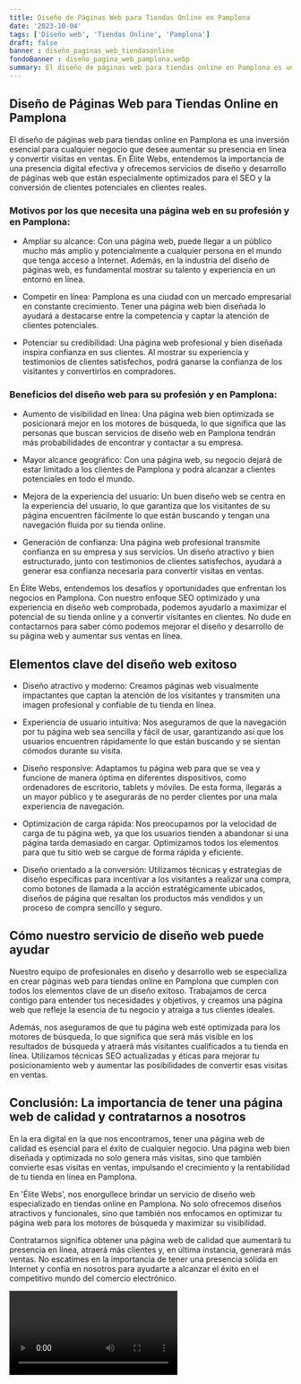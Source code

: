 ```yaml
---
title: Diseño de Páginas Web para Tiendas Online en Pamplona
date: '2023-10-04'
tags: ['Diseño web', 'Tiendas Online', 'Pamplona']
draft: false
banner : diseño_paginas_web_tiendasonline
fondoBanner : diseño_pagina_web_pamplona.webp
summary: El diseño de páginas web para tiendas online en Pamplona es una inversión esencial para cualquier negocio que desee aumentar su presencia en línea y convertir visitas en ventas. En Élite Webs, entendemos la importancia de una presencia digital efectiva y ofrecemos servicios de diseño y desarrollo de páginas web que están especialmente optimizados para el SEO y la conversión de clientes potenciales en clientes reales.
---
```


## Diseño de Páginas Web para Tiendas Online en Pamplona

El diseño de páginas web para tiendas online en Pamplona es una inversión esencial para cualquier negocio que desee aumentar su presencia en línea y convertir visitas en ventas. En Élite Webs, entendemos la importancia de una presencia digital efectiva y ofrecemos servicios de diseño y desarrollo de páginas web que están especialmente optimizados para el SEO y la conversión de clientes potenciales en clientes reales.

### Motivos por los que necesita una página web en su profesión y en Pamplona:

- Ampliar su alcance: Con una página web, puede llegar a un público mucho más amplio y potencialmente a cualquier persona en el mundo que tenga acceso a Internet. Además, en la industria del diseño de páginas web, es fundamental mostrar su talento y experiencia en un entorno en línea.

- Competir en línea: Pamplona es una ciudad con un mercado empresarial en constante crecimiento. Tener una página web bien diseñada lo ayudará a destacarse entre la competencia y captar la atención de clientes potenciales.

- Potenciar su credibilidad: Una página web profesional y bien diseñada inspira confianza en sus clientes. Al mostrar su experiencia y testimonios de clientes satisfechos, podrá ganarse la confianza de los visitantes y convertirlos en compradores.

### Beneficios del diseño web para su profesión y en Pamplona:

- Aumento de visibilidad en línea: Una página web bien optimizada se posicionará mejor en los motores de búsqueda, lo que significa que las personas que buscan servicios de diseño web en Pamplona tendrán más probabilidades de encontrar y contactar a su empresa.

- Mayor alcance geográfico: Con una página web, su negocio dejará de estar limitado a los clientes de Pamplona y podrá alcanzar a clientes potenciales en todo el mundo.

- Mejora de la experiencia del usuario: Un buen diseño web se centra en la experiencia del usuario, lo que garantiza que los visitantes de su página encuentren fácilmente lo que están buscando y tengan una navegación fluida por su tienda online.

- Generación de confianza: Una página web profesional transmite confianza en su empresa y sus servicios. Un diseño atractivo y bien estructurado, junto con testimonios de clientes satisfechos, ayudará a generar esa confianza necesaria para convertir visitas en ventas.

En Élite Webs, entendemos los desafíos y oportunidades que enfrentan los negocios en Pamplona. Con nuestro enfoque SEO optimizado y una experiencia en diseño web comprobada, podemos ayudarlo a maximizar el potencial de su tienda online y a convertir visitantes en clientes. No dude en contactarnos para saber cómo podemos mejorar el diseño y desarrollo de su página web y aumentar sus ventas en línea.

<GifSeo />

<Cta />

## Elementos clave del diseño web exitoso

- Diseño atractivo y moderno: Creamos páginas web visualmente impactantes que captan la atención de los visitantes y transmiten una imagen profesional y confiable de tu tienda en línea.

- Experiencia de usuario intuitiva: Nos aseguramos de que la navegación por tu página web sea sencilla y fácil de usar, garantizando así que los usuarios encuentren rápidamente lo que están buscando y se sientan cómodos durante su visita.

- Diseño responsive: Adaptamos tu página web para que se vea y funcione de manera óptima en diferentes dispositivos, como ordenadores de escritorio, tablets y móviles. De esta forma, llegarás a un mayor público y te asegurarás de no perder clientes por una mala experiencia de navegación.

- Optimización de carga rápida: Nos preocupamos por la velocidad de carga de tu página web, ya que los usuarios tienden a abandonar si una página tarda demasiado en cargar. Optimizamos todos los elementos para que tu sitio web se cargue de forma rápida y eficiente.

- Diseño orientado a la conversión: Utilizamos técnicas y estrategias de diseño específicas para incentivar a los visitantes a realizar una compra, como botones de llamada a la acción estratégicamente ubicados, diseños de página que resaltan los productos más vendidos y un proceso de compra sencillo y seguro.

## Cómo nuestro servicio de diseño web puede ayudar

Nuestro equipo de profesionales en diseño y desarrollo web se especializa en crear páginas web para tiendas online en Pamplona que cumplen con todos los elementos clave de un diseño exitoso. Trabajamos de cerca contigo para entender tus necesidades y objetivos, y creamos una página web que refleje la esencia de tu negocio y atraiga a tus clientes ideales.

Además, nos aseguramos de que tu página web esté optimizada para los motores de búsqueda, lo que significa que será más visible en los resultados de búsqueda y atraerá más visitantes cualificados a tu tienda en línea. Utilizamos técnicas SEO actualizadas y éticas para mejorar tu posicionamiento web y aumentar las posibilidades de convertir esas visitas en ventas.

## Conclusión: La importancia de tener una página web de calidad y contratarnos a nosotros

En la era digital en la que nos encontramos, tener una página web de calidad es esencial para el éxito de cualquier negocio. Una página web bien diseñada y optimizada no solo genera más visitas, sino que también convierte esas visitas en ventas, impulsando el crecimiento y la rentabilidad de tu tienda en línea en Pamplona.

En 'Élite Webs', nos enorgullece brindar un servicio de diseño web especializado en tiendas online en Pamplona. No solo ofrecemos diseños atractivos y funcionales, sino que también nos enfocamos en optimizar tu página web para los motores de búsqueda y maximizar su visibilidad.

Contratarnos significa obtener una página web de calidad que aumentará tu presencia en línea, atraerá más clientes y, en última instancia, generará más ventas. No escatimes en la importancia de tener una presencia sólida en Internet y confía en nosotros para ayudarte a alcanzar el éxito en el competitivo mundo del comercio electrónico.

<Video />

<CtaBot job='Tiendas Online' city='Pamplona'/>

<Gmaps query='Pamplona+españa+maps' />